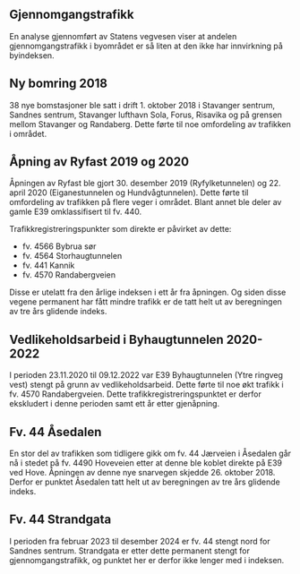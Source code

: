 ## Gjennomgangstrafikk {#sec-through_traffic}
En analyse gjennomført av Statens vegvesen viser at andelen gjennomgangstrafikk i byområdet er så liten at den ikke har innvirkning på byindeksen.


## Ny bomring 2018
38 nye bomstasjoner ble satt i drift 1. oktober 2018 i Stavanger sentrum, Sandnes sentrum, Stavanger lufthavn Sola, Forus, Risavika og på grensen mellom Stavanger og Randaberg. Dette førte til noe omfordeling av trafikken i området.


## Åpning av Ryfast 2019 og 2020
Åpningen av Ryfast ble gjort 30. desember 2019 (Ryfylketunnelen) og 22. april 2020 (Eiganestunnelen og Hundvågtunnelen). Dette førte til omfordeling av trafikken på flere veger i området. Blant annet ble deler av gamle E39 omklassifisert til fv. 440.

Trafikkregistreringspunkter som direkte er påvirket av dette:

  - fv. 4566 Bybrua sør
  - fv. 4564 Storhaugtunnelen
  - fv. 441 Kannik
  - fv. 4570 Randabergveien

Disse er utelatt fra den årlige indeksen i ett år fra åpningen. Og siden disse vegene permanent har fått mindre trafikk er de tatt helt ut av beregningen av tre års glidende indeks.


## Vedlikeholdsarbeid i Byhaugtunnelen 2020-2022
I perioden 23.11.2020 til 09.12.2022 var E39 Byhaugtunnelen (Ytre ringveg vest) stengt på grunn av vedlikeholdsarbeid. Dette førte til noe økt trafikk i fv. 4570 Randabergveien. Dette trafikkregistreringspunktet er derfor ekskludert i denne perioden samt ett år etter gjenåpning.


## Fv. 44 Åsedalen
En stor del av trafikken som tidligere gikk om fv. 44 Jærveien i Åsedalen går nå i stedet på fv. 4490 Hoveveien etter at denne ble koblet direkte på E39 ved Hove. Åpningen av denne nye snarvegen skjedde 26. oktober 2018. Derfor er punktet Åsedalen tatt helt ut av beregningen av tre års glidende indeks.


## Fv. 44 Strandgata
I perioden fra februar 2023 til desember 2024 er fv. 44 stengt nord for Sandnes sentrum. Strandgata er etter dette permanent stengt for gjennomgangstrafikk, og punktet her er derfor ikke lenger med i indeksen.
